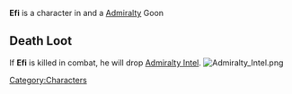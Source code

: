 

{{Infobox
| name     = Efi
| image    = Efi portrait.png
| race     = Human
| location = Havaria - Murder Bay
| source   = 
| reward   = 
| related  = Admiralty - Goon
| ID       =
}}{{quote|It's clear that Efi is difficult to get along with. But aren't the most challenging conquests often the most rewarding?|Efi's Compendium Description}}'''Efi''' is a character in {{Gamename}} and a [[Admiralty]] Goon

== Death Loot ==
If '''Efi''' is killed in combat, he will drop [[Admiralty Intel]].
[[File:Admiralty Intel.png|none|thumb]]
<br />
[[Category:Characters]]